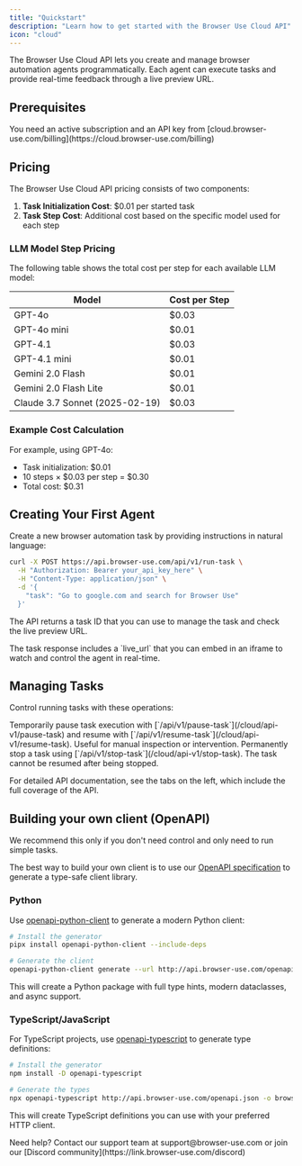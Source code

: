 ```yaml
---
title: "Quickstart"
description: "Learn how to get started with the Browser Use Cloud API"
icon: "cloud"
---
```


The Browser Use Cloud API lets you create and manage browser automation agents programmatically. Each agent can execute tasks and provide real-time feedback through a live preview URL.

## Prerequisites

<Note>
  You need an active subscription and an API key from
  [cloud.browser-use.com/billing](https://cloud.browser-use.com/billing)
</Note>

## Pricing

The Browser Use Cloud API pricing consists of two components:

1. **Task Initialization Cost**: $0.01 per started task
2. **Task Step Cost**: Additional cost based on the specific model used for each step

### LLM Model Step Pricing

The following table shows the total cost per step for each available LLM model:

| Model                          | Cost per Step |
| ------------------------------ | ------------- |
| GPT-4o                         | $0.03         |
| GPT-4o mini                    | $0.01         |
| GPT-4.1                        | $0.03         |
| GPT-4.1 mini                   | $0.01         |
| Gemini 2.0 Flash               | $0.01         |
| Gemini 2.0 Flash Lite          | $0.01         |
| Claude 3.7 Sonnet (2025-02-19) | $0.03         |

### Example Cost Calculation

For example, using GPT-4o:

- Task initialization: $0.01
- 10 steps × $0.03 per step = $0.30
- Total cost: $0.31

## Creating Your First Agent

Create a new browser automation task by providing instructions in natural language:

```bash
curl -X POST https://api.browser-use.com/api/v1/run-task \
  -H "Authorization: Bearer your_api_key_here" \
  -H "Content-Type: application/json" \
  -d '{
    "task": "Go to google.com and search for Browser Use"
  }'
```

The API returns a task ID that you can use to manage the task and check the live preview URL.

<Note>
  The task response includes a `live_url` that you can embed in an iframe to
  watch and control the agent in real-time.
</Note>

## Managing Tasks

Control running tasks with these operations:

<AccordionGroup>
  <Accordion title="Pause/Resume Tasks">
    Temporarily pause task execution with [`/api/v1/pause-task`](/cloud/api-v1/pause-task) and resume with
    [`/api/v1/resume-task`](/cloud/api-v1/resume-task). Useful for manual inspection or intervention.
  </Accordion>

  <Accordion title="Stop Tasks">
    Permanently stop a task using [`/api/v1/stop-task`](/cloud/api-v1/stop-task). The task cannot be
    resumed after being stopped.
  </Accordion>
</AccordionGroup>

For detailed API documentation, see the tabs on the left, which include the full coverage of the API.

## Building your own client (OpenAPI)

<Note>
  We recommend this only if you don't need control and only need to run simple
  tasks.
</Note>

The best way to build your own client is to use our [OpenAPI specification](http://api.browser-use.com/openapi.json) to generate a type-safe client library.

### Python

Use [openapi-python-client](https://github.com/openapi-generators/openapi-python-client) to generate a modern Python client:

```bash
# Install the generator
pipx install openapi-python-client --include-deps

# Generate the client
openapi-python-client generate --url http://api.browser-use.com/openapi.json
```

This will create a Python package with full type hints, modern dataclasses, and async support.

### TypeScript/JavaScript

For TypeScript projects, use [openapi-typescript](https://www.npmjs.com/package/openapi-typescript) to generate type definitions:

```bash
# Install the generator
npm install -D openapi-typescript

# Generate the types
npx openapi-typescript http://api.browser-use.com/openapi.json -o browser-use-api.ts
```

This will create TypeScript definitions you can use with your preferred HTTP client.

<Note>
  Need help? Contact our support team at support@browser-use.com or join our
  [Discord community](https://link.browser-use.com/discord)
</Note>
